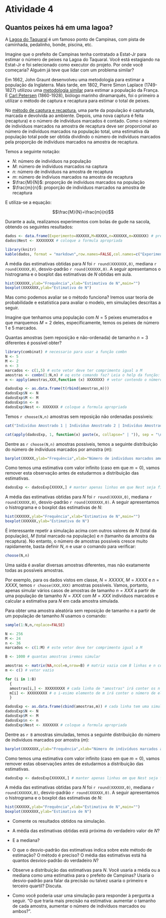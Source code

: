# Atividade 4

## Quantos peixes há em uma lagoa?


A [Lagoa do Taquaral](http://pt.wikipedia.org/wiki/Lagoa_do_Taquaral) é
um famoso ponto de Campinas, com pista de caminhada, pedalinho, bonde, piscina, etc. 

Imagine que o prefeito de Campinas tenha contratado a Estat-Jr para estimar o número de peixes na Lagoa do Taquaral. Você está estagiando na Estat-Jr e foi selecionado como executor do projeto. Por onde você começaria? Alguém já teve que lidar com um problema similar?

Em 1662, John Graunt desenvolveu uma metodologia para estimar a população da Inglaterra. Mais tarde, em 1802, Pierre Simon Laplace (1749-1827) utilizou uma [metodologia similar](https://books.google.com.br/books?id=KKXiBQAAQBAJ&lpg=PA5&ots=zu5EHHRMRd&dq=graunt%20laplace%20total%20population&hl=pt-BR&pg=PA3#v=onepage&q=graunt%20laplace%20total%20population&f=false) para estimar a população da França. E [Carl Petersen](http://en.wikipedia.org/wiki/C.G._Johannes_Petersen) (1860-1928), biólogo marinho dinamarquês, foi o primeiro a utilizar o método de captura e recaptura para estimar o total de peixes.

No [método de captura e recaptura](http://en.wikipedia.org/wiki/Mark_and_recapture), uma parte da população é capturada, marcada e devolvida ao ambiente. Depois, uma nova captura é feita (recaptura) e o número de indivíduos marcados é contado. Como o número de indivíduos marcados na amostra de recaptura deve ser proporcional ao número de indivíduos marcados na população total, uma estimativa da população total pode ser obtida dividindo o número de indivíduos marcados pela proporção de indivíduos marcados na amostra de recaptura.

Temos a seguinte notação:

* $N$: número de indivíduos na população
* $M$: número de indivíduos marcados na captura
* $n$: número de indivíduos na amostra de recaptura
* $m$: número de indivíuos marcados na amostra de recaptura
* $\frac{M}{N}$: proporção de indivíduos marcados na população
* $\frac{m}{n}$: proporção de indivíduos marcados na amostra de recaptura

E utiliza-se a equação:

$$\frac{M}{N}=\frac{m}{n}$$

Durante a aula, realizamos experimentos com bolas de gude na sacola, obtendo os seguintes resultados:

```r
dados <- data.frame(Experimento=XXXXXX,M=XXXXX,n=XXXXXX,m=XXXXXX) # preencha com os dados da tabela feita em aula
dados$Nest <- XXXXXXXX # coloque a formula apropriada
```

```r
library(knitr)
kable(dados, format = "markdown",row.names=FALSE,col.names=c("Experimento","M","n","m","N estimado"))
```

A média das estimativas obtidas para $N$ foi `r round(XXXXXXX,0)`, mediana `r round(XXXXX,0)`, desvio-padrão `r round(XXXXXX,0)`. A seguir apresentamos o histrograma e o boxplot das estimativas de $N$ obtidas em aula.

```r
hist(XXXXXX,ylab="Frequência",xlab="Estimativa de N",main="")
boxplot(XXXXXXX,ylab="Estimativa de N")
```


Mas como podemos avaliar se o método funciona? Iremos usar teoria de probabilidade e estatística para avaliar o modelo, em simulações descritas a seguir.

Imagine que tenhamos uma população com $N=5$ peixes enumerados e que marquemos $M=2$ deles, especificamente, temos os peixes de número 1 e 5 marcados. 

Quantas amostras (sem reposição e não-ordenada) de tamanho $n=3$ diferentes é possível obter?

```r
library(combinat) # necessario para usar a função combn
N <- 5
M <- 2
n <- 3
marcados <- c(1,5) # este vetor deve ter comprimento igual a M
amostras <- combn(1:N,n) # oq este comando faz? Leia o help da função: ?combn
m <- apply(amostras,XXX,function (x) XXXXXXX) # vetor contendo o número de indivíduos marcados em cada uma das 10 amostras

dadosExp <- as.data.frame(t(rbind(amostras,m)))
dadosExp$N <- N
dadosExp$M <- M
dadosExp$n <- n
dadosExp$Nest <- XXXXXXX # coloque a formula apropriada
```
Temos `r choose(N,n)` amostras sem reposição não ordenadas possíveis:

```r
cat("Indivíduo Amostrado 1 | Indivíduo Amostrado 2 | Indivíduo Amostrado 3 | m | N | M | n| N estimado",  "--- | --- | --- | --- | --- | --- | --- | --- ", sep="\n")

cat(apply(dadosExp, 1, function(x) paste(x, collapse=" | ")), sep = "\n")
```

Dentre as `r choose(N,n)` amostras possíveis, temos a seguinte distribuição do número de indivíduos marcados por amostra ($m$):
```r
barplot(XXXXX,ylab="Frequência",xlab="Número de indivíduos marcados amostrados",main="")
```

Como temos uma estimativa com valor infinito (caso em que $m=0$), vamos remover esta observação antes de estudarmos a distribuição das estimativas.


```r
dadosExp <- dadosExp[XXXXX,] # manter apenas linhas em que Nest seja finito, procure a função is.finite
```

A média das estimativas obtidas para $N$ foi `r round(XXXXX,0)`, mediana `r round(XXXXX,0)`, desvio-padrão `r round(XXXXXXX,0)`. A seguir apresentamos o histrograma e o boxplot das estimativas de $N$:



```r
hist(XXXXXX,ylab="Frequência",xlab="Estimativa de N",main="")
boxplot(XXXXXX,ylab="Estimativa de N")
```





É interessante repetir a simulação acima com outros valores de $N$ (total da população), $M$ (total marcado na população) e $n$ (tamanho da amostra da recaptura). No entanto, o número de amostras possíveis cresce muito rapidamente, basta definir $N$, $n$ e usar o comando para verificar:

```r
choose(N,n)
```

Uma saída é avaliar diversas amostras diferentes, mas não exatamente todas as possíveis amostras.

Por exemplo, para os dados vistos em classe, $N=XXXXX$, $M=XXXX$ e $n=XXXX$, temos `r choose(XXX,XXX)` amostras possíveis.
Vamos, portanto, apenas simular vários casos de amostras de tamanho $n=XXX$ a partir de uma população de tamanho $N=XXX$ com $M=XXX$ indivíduos marcados e calcular a estimativa para $N$ em cada amostra simulada.

Para obter uma amostra aleatória sem reposição de tamanho $n$ a partir de um população de tamanho $N$ usamos o comando:

```r
sample(1:N,n,replace=FALSE)
```

```r
N <- 256
M <- 24
n <- 36
marcados <- c(1:M) # este vetor deve ter comprimento igual a M

B <- 1000 # quantas amostras iremos simular

amostras <- matrix(NA,ncol=n,nrow=B) # matriz vazia com B linhas e n colunas
m <- c() # vetor vazio

for (i in 1:B)
  {
  amostras[i,] <- XXXXXXXXX # cada linha de "amostras" irá conter os n elementos amostrados da populaçao com N elementos
  m[i] <- XXXXXXXXX # o i-esimo elemento de m irá conter o número de elementos marcados na i-esima amostra realizada (i-esima linha da matriz "amostras")
  }

dadosExp <- as.data.frame(cbind(amostras,m)) # cada linha tem uma simulacao de amostra de tamanho n seguida do valor de m
dadosExp$N <- N
dadosExp$M <- M
dadosExp$n <- n
dadosExp$Nest <- XXXXXXX # coloque a formula apropriada
```

Dentre as `r B` amostras simuladas, temos a seguinte distribuição do número de indivíduos marcados por amostra ($m$):

```r
barplot(XXXXXXX,ylab="Frequência",xlab="Número de indivíduos marcados amostrados",main="")
```


Como temos uma estimativa com valor infinito (caso em que $m=0$), vamos remover estas observações antes de estudarmos a distribuição das estimativas.


```r
dadosExp <- dadosExp[XXXXXX,] # manter apenas linhas em que Nest seja finito
```

A média das estimativas obtidas para $N$ foi `r round(XXXXXX,0)`, mediana `r round(XXXXXX,0)`, desvio-padrão `r round(XXXXXX,0)`. A seguir apresentamos o histrograma e o boxplot das estimativas de $N$:



```r
hist(XXXXXX,ylab="Frequência",xlab="Estimativa de N",main="")
boxplot(XXXXXXX,ylab="Estimativa de N")
```

* Comente os resultados obtidos na simulação. 

* A média das estimativas obtidas está próxima do verdadeiro valor de $N$? 

* E a mediana? 

* O que o desvio-padrão das estimativas indica sobre este método de estimação? O método é preciso? O média das estimativas está há quantos desvios-padrão do verdadeiro $N$?

* Observe a distribuição das estimativas para $N$. Você usaria a média ou a mediana como uma estimativa para o prefeito de Campinas? Usaria o desvio-padrão para falar da precisão ou talvez usaria o primeiro e terceiro quartil? Discuta.

* Como você poderia usar uma simulação para responder à pergunta a seguir. "O que traria mais precisão na estimativa: aumentar o tamanho de cada amostra, aumentar o número de indivíduos marcados ou ambos?".